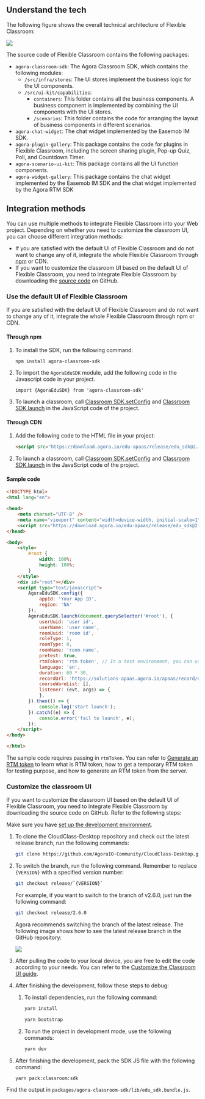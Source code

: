 <PlatformWrapper platform="web">



## Understand the tech

The following figure shows the overall technical architecture of Flexible Classroom:

![](https://web-cdn.agora.io/docs-files/1653557375318)

The source code of Flexible Classroom contains the following packages:

- `agora-classroom-sdk`: The Agora Classroom SDK, which contains the following modules:
   - `/src/infra/stores`: The UI stores implement the business logic for the UI components.
   - `/src/ui-kit/capabilities`:
      - `containers`: This folder contains all the business components. A business component is implemented by combining the UI components with the UI stores.
      - `/scenarios`: This folder contains the code for arranging the layout of business components in different scenarios.
- `agora-chat-widget`: The chat widget implemented by the Easemob IM SDK.
- `agora-plugin-gallery`: This package contains the code for plugins in Flexible Classroom, including the screen sharing plugin, Pop-up Quiz, Poll, and Countdown Timer.
- `agora-scenario-ui-kit`: This package contains all the UI function components.
- `agora-widget-gallery`: This package contains the chat widget implemented by the Easemob IM SDK and the chat widget implemented by the Agora RTM SDK

## Integration methods

You can use multiple methods to integrate Flexible Classroom into your Web project. Depending on whether you need to customize the classroom UI, you can choose different integration methods:

- If you are satisfied with the default UI of Flexible Classroom and do not want to change any of it, integrate the whole Flexible Classroom through [npm](https://www.npmjs.com/package/agora-classroom-sdk) or CDN.
- If you want to customize the classroom UI based on the default UI of Flexible Classroom, you need to integrate Flexible Classroom by downloading the [source code](https://github.com/AgoraIO-Community/CloudClass-Desktop) on GitHub.


<a name="default_ui"></a>

### Use the default UI of Flexible Classroom

If you are satisfied with the default UI of Flexible Classroom and do not want to change any of it, integrate the whole Flexible Classroom through npm or CDN.

#### Through npm

1. To install the SDK, run the following command:

   ```
   npm install agora-classroom-sdk
   ```

2. To import the `AgoraEduSDK` module, add the following code in the Javascript code in your project.

   ```
   import {AgoraEduSDK} from 'agora-classroom-sdk'
   ```

3. To launch a classroom, call [Classroom SDK.setConfig](../reference/classroom-sdk#setconfig) and [Classroom SDK.launch](../reference/classroom-sdk#launch) in the JavaScript code of the project.

#### Through CDN

1. Add the following code to the HTML file in your project:

   ```html
   <script src="https://download.agora.io/edu-apaas/release/edu_sdk@2.6.1.bundle.js"></script>
   ```

2. To launch a classroom, call [Classroom SDK.setConfig](../reference/classroom-sdk#setconfig) and [Classroom SDK.launch](../reference/classroom-sdk#launch) in the JavaScript code of the project.


#### Sample code

```html
<!DOCTYPE html>
<html lang="en">

<head>
    <meta charset="UTF-8" />
    <meta name="viewport" content="width=device-width, initial-scale=1" />
    <script src="https://download.agora.io/edu-apaas/release/edu_sdk@2.6.1.bundle.js"></script>
</head>

<body>
    <style>
        #root {
            width: 100%;
            height: 100%;
        }
    </style>
    <div id="root"></div>
    <script type="text/javascript">
        AgoraEduSDK.config({
            appId: 'Your App ID',
            region: 'NA'
        });
        AgoraEduSDK.launch(document.querySelector('#root'), {
            userUuid: 'user id',
            userName: 'user name',
            roomUuid: 'room id',
            roleType: 1,
            roomType: 0,
            roomName: 'room name',
            pretest: true,
            rtmToken: 'rtm token', // In a test environment, you can use a temporary RTM token; in a production or security environment, Agora strongly recommends that you use a server-generated RTM token.
            language: 'en',
            duration: 60 * 30,
            recordUrl: 'https://solutions-apaas.agora.io/apaas/record/dev/2.3.3/record_page.html',
            courseWareList: [],
            listener: (evt, args) => {
            },
        }).then(() => {
            console.log('start launch');
        }).catch((e) => {
            console.error('fail to launch', e);
        });
    </script>
</body>

</html>
```

The sample code requires passing in `rtmToken`. You can refer to [Generate an RTM token](../reference/manage-agora-account#generate-an-rtm-token) to learn what is RTM token, how to get a temporary RTM token for testing purpose, and how to generate an RTM token from the server.

<a name="change_default_ui"></a>

### Customize the classroom UI

If you want to customize the classroom UI based on the default UI of Flexible Classroom, you need to integrate Flexible Classroom by downloading the source code on GitHub. Refer to the following steps:

<div class="alert info">Make sure you have <a href="../get-started">set up the development environment</a>.</div>

1. To clone the CloudClass-Desktop repository and check out the latest release branch, run the following commands:

   ```bash
   git clone https://github.com/AgoraIO-Community/CloudClass-Desktop.git
   ```

2. To switch the branch, run the following command. Remember to replace `{VERSION}` with a specified version number:

   ```bash
   git checkout release/`{VERSION}`
   ```

   For example, if you want to switch to the branch of v2.6.0, just run the following command:

   ```bash
   git checkout release/2.6.0
   ```

   Agora recommends switching the branch of the latest release. The following image shows how to see the latest release branch in the GitHub repository:

   ![](https://web-cdn.agora.io/docs-files/1658916187924)

3. After pulling the code to your local device, you are free to edit the code according to your needs. You can refer to the [Customize the Classroom UI guide](../develop/customize-ui).

4. After finishing the development, follow these steps to debug:

   1. To install dependencies, run the following command:

      ```bash
      yarn install
      ```

      ```bash
      yarn bootstrap
      ```

   2. To run the project in development mode, use the following commands:

      ```bash
      yarn dev
      ```

5. After finishing the development, pack the SDK JS file with the following command:

   ```bash
   yarn pack:classroom:sdk
   ```

<div class="alert info">Find the output in <code>packages/agora-classroom-sdk/lib/edu_sdk.bundle.js</code>.</div>


</PlatformWrapper>